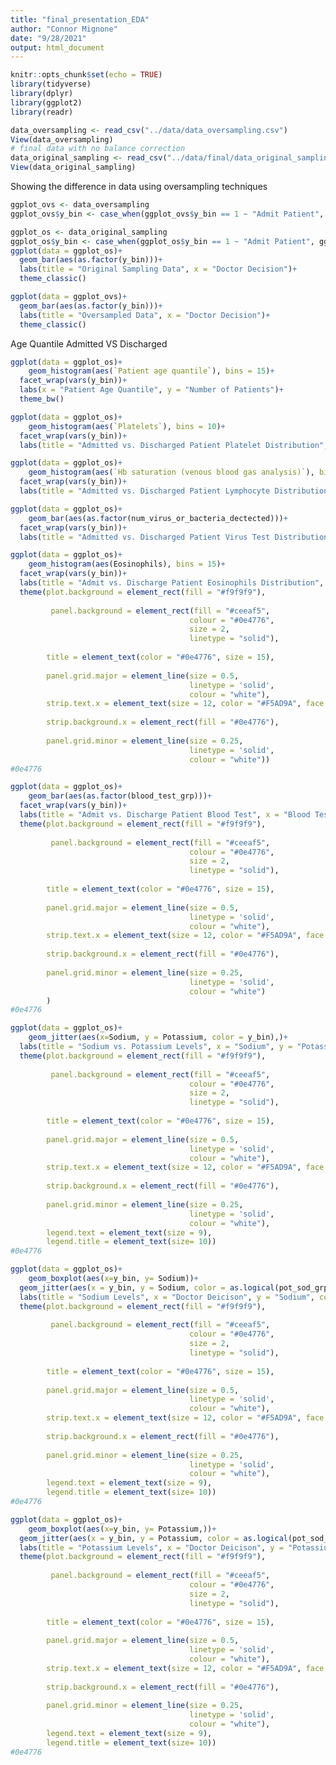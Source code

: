 ```yaml
---
title: "final_presentation_EDA"
author: "Connor Mignone"
date: "9/28/2021"
output: html_document
---
```


```r
knitr::opts_chunk$set(echo = TRUE)
library(tidyverse)
library(dplyr)
library(ggplot2)
library(readr)
```

```r
data_oversampling <- read_csv("../data/data_oversampling.csv")
View(data_oversampling)
# final data with no balance correction
data_original_sampling <- read_csv("../data/final/data_original_sampling.csv")
View(data_original_sampling)
```

Showing the difference in data using oversampling techniques
```r
ggplot_ovs <- data_oversampling
ggplot_ovs$y_bin <- case_when(ggplot_ovs$y_bin == 1 ~ "Admit Patient", ggplot_ovs$y_bin == 0 ~ "Discharge Patient")

ggplot_os <- data_original_sampling
ggplot_os$y_bin <- case_when(ggplot_os$y_bin == 1 ~ "Admit Patient", ggplot_os$y_bin == 0 ~ "Discharge Patient")
ggplot(data = ggplot_os)+
  geom_bar(aes(as.factor(y_bin)))+
  labs(title = "Original Sampling Data", x = "Doctor Decision")+
  theme_classic()

ggplot(data = ggplot_ovs)+
  geom_bar(aes(as.factor(y_bin)))+
  labs(title = "Oversampled Data", x = "Doctor Decision")+
  theme_classic()
```


Age Quantile Admitted VS Discharged 
```r
ggplot(data = ggplot_os)+
    geom_histogram(aes(`Patient age quantile`), bins = 15)+
  facet_wrap(vars(y_bin))+
  labs(x = "Patient Age Quantile", y = "Number of Patients")+
  theme_bw()
```

```r
ggplot(data = ggplot_os)+
    geom_histogram(aes(`Platelets`), bins = 10)+
  facet_wrap(vars(y_bin))+
  labs(title = "Admitted vs. Discharged Patient Platelet Distribution", x = "Normalized Platelet Test Result", y = "Number of Patients")
```

```r
ggplot(data = ggplot_os)+
    geom_histogram(aes(`Hb saturation (venous blood gas analysis)`), bins = 10)+
  facet_wrap(vars(y_bin))+
  labs(title = "Admitted vs. Discharged Patient Lymphocyte Distribution", x = "Normalized Platelet Test Result", y = "Number of Patients")
```

```r
ggplot(data = ggplot_os)+
    geom_bar(aes(as.factor(num_virus_or_bacteria_dectected)))+
  facet_wrap(vars(y_bin))+
  labs(title = "Admitted vs. Discharged Patient Virus Test Distribution", x = "Number of Other Viruses or Bacteria Dectected", y = "Number of Patients")
```


```r
ggplot(data = ggplot_os)+
    geom_histogram(aes(Eosinophils), bins = 15)+
  facet_wrap(vars(y_bin))+
  labs(title = "Admit vs. Discharge Patient Eosinophils Distribution", x = "Eosinophils", y = "Number of Patients")+ 
  theme(plot.background = element_rect(fill = "#f9f9f9"),
        
         panel.background = element_rect(fill = "#ceeaf5",
                                        colour = "#0e4776",
                                        size = 2,
                                        linetype = "solid"),
        
        title = element_text(color = "#0e4776", size = 15),
   
        panel.grid.major = element_line(size = 0.5,
                                        linetype = 'solid',
                                        colour = "white"), 
        strip.text.x = element_text(size = 12, color = "#F5AD9A", face = "bold"),
        
        strip.background.x = element_rect(fill = "#0e4776"),
  
        panel.grid.minor = element_line(size = 0.25, 
                                        linetype = 'solid',
                                        colour = "white"))
#0e4776
```



```r
ggplot(data = ggplot_os)+
    geom_bar(aes(as.factor(blood_test_grp)))+
  facet_wrap(vars(y_bin))+
  labs(title = "Admit vs. Discharge Patient Blood Test", x = "Blood Test Taken", y = "Number of Patients")+ 
  theme(plot.background = element_rect(fill = "#f9f9f9"),
        
         panel.background = element_rect(fill = "#ceeaf5",
                                        colour = "#0e4776",
                                        size = 2,
                                        linetype = "solid"),
        
        title = element_text(color = "#0e4776", size = 15),
   
        panel.grid.major = element_line(size = 0.5,
                                        linetype = 'solid',
                                        colour = "white"), 
        strip.text.x = element_text(size = 12, color = "#F5AD9A", face = "bold"),
        
        strip.background.x = element_rect(fill = "#0e4776"),
  
        panel.grid.minor = element_line(size = 0.25, 
                                        linetype = 'solid',
                                        colour = "white")
        )
#0e4776
```


```r
ggplot(data = ggplot_os)+
    geom_jitter(aes(x=Sodium, y = Potassium, color = y_bin),)+
  labs(title = "Sodium vs. Potassium Levels", x = "Sodium", y = "Potassium", color = "Admit vs. Discharge")+ 
  theme(plot.background = element_rect(fill = "#f9f9f9"),
        
         panel.background = element_rect(fill = "#ceeaf5",
                                        colour = "#0e4776",
                                        size = 2,
                                        linetype = "solid"),
        
        title = element_text(color = "#0e4776", size = 15),
   
        panel.grid.major = element_line(size = 0.5,
                                        linetype = 'solid',
                                        colour = "white"), 
        strip.text.x = element_text(size = 12, color = "#F5AD9A", face = "bold"),
        
        strip.background.x = element_rect(fill = "#0e4776"),
  
        panel.grid.minor = element_line(size = 0.25, 
                                        linetype = 'solid',
                                        colour = "white"),
        legend.text = element_text(size = 9),
        legend.title = element_text(size= 10))
#0e4776
```



```r
ggplot(data = ggplot_os)+
    geom_boxplot(aes(x=y_bin, y= Sodium))+
  geom_jitter(aes(x = y_bin, y = Sodium, color = as.logical(pot_sod_grp)), size = 2.5, alpha = .3)+
  labs(title = "Sodium Levels", x = "Doctor Deicison", y = "Sodium", color = "Salt Test Taken")+ 
  theme(plot.background = element_rect(fill = "#f9f9f9"),
        
         panel.background = element_rect(fill = "#ceeaf5",
                                        colour = "#0e4776",
                                        size = 2,
                                        linetype = "solid"),
        
        title = element_text(color = "#0e4776", size = 15),
   
        panel.grid.major = element_line(size = 0.5,
                                        linetype = 'solid',
                                        colour = "white"), 
        strip.text.x = element_text(size = 12, color = "#F5AD9A", face = "bold"),
        
        strip.background.x = element_rect(fill = "#0e4776"),
  
        panel.grid.minor = element_line(size = 0.25, 
                                        linetype = 'solid',
                                        colour = "white"),
        legend.text = element_text(size = 9),
        legend.title = element_text(size= 10))
#0e4776

```



```r
ggplot(data = ggplot_os)+
    geom_boxplot(aes(x=y_bin, y= Potassium,))+
  geom_jitter(aes(x = y_bin, y = Potassium, color = as.logical(pot_sod_grp)), size = 2.5, alpha = .3)+
  labs(title = "Potassium Levels", x = "Doctor Deicison", y = "Potassium", color = "Salt Test Taken")+ 
  theme(plot.background = element_rect(fill = "#f9f9f9"),
        
         panel.background = element_rect(fill = "#ceeaf5",
                                        colour = "#0e4776",
                                        size = 2,
                                        linetype = "solid"),
        
        title = element_text(color = "#0e4776", size = 15),
   
        panel.grid.major = element_line(size = 0.5,
                                        linetype = 'solid',
                                        colour = "white"), 
        strip.text.x = element_text(size = 12, color = "#F5AD9A", face = "bold"),
        
        strip.background.x = element_rect(fill = "#0e4776"),
  
        panel.grid.minor = element_line(size = 0.25, 
                                        linetype = 'solid',
                                        colour = "white"),
        legend.text = element_text(size = 9),
        legend.title = element_text(size= 10))
#0e4776

```

